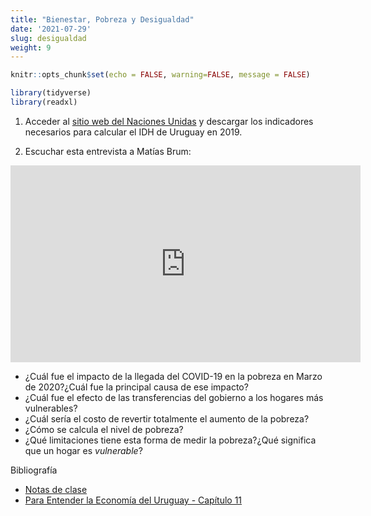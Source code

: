 ```yaml
---
title: "Bienestar, Pobreza y Desigualdad"
date: '2021-07-29'
slug: desigualdad
weight: 9
---
```

```r
knitr::opts_chunk$set(echo = FALSE, warning=FALSE, message = FALSE)

library(tidyverse)
library(readxl)

```


1. Acceder al [sitio web del Naciones Unidas](http://hdr.undp.org/en/data) y descargar los indicadores necesarios para calcular el IDH de Uruguay en 2019.

2. Escuchar esta entrevista a Matías Brum:

<iframe width="560" height="315" src="https://www.youtube.com/embed/E4r0LdLH-_8" title="YouTube video player" frameborder="0" allow="accelerometer; autoplay; clipboard-write; encrypted-media; gyroscope; picture-in-picture" allowfullscreen></iframe>


- ¿Cuál fue el impacto de la llegada del COVID-19 en la pobreza en Marzo de 2020?¿Cuál fue la principal causa de ese impacto?
- ¿Cuál fue el efecto de las transferencias del gobierno a los hogares más vulnerables?
- ¿Cuál sería el costo de revertir totalmente el aumento de la pobreza?
- ¿Cómo se calcula el nivel de pobreza?
- ¿Qué limitaciones tiene esta forma de medir la pobreza?¿Qué significa que un hogar es _vulnerable_?



<!-- 2. Escuchar [esta entrevista](https://www.youtube.com/watch?v=3Gwo0_9TIag) a Andrea Vigorito y Mauricio Da Rosa. -->

<!-- - Relación entre el PIB y la desigualdad. -->
<!-- - Concentración de los ingresos. Top incomes. El 1% de arriba tiene el mismo ingreso. que el 40% de abajo. -->
<!-- - Ingresos del capital. -->
<!-- - Uruguay en ALAT y el mundo. -->
<!-- - Persistencia en el tiempo. -->
<!-- - Salarios mínimos (afecta distribución primaria) -->
<!-- - Aumento de la masa de salarios. -->
<!-- - Impacto de AFAM, TUS e IRPF. -->
<!-- - Tasas de tributación al capital y al trabajo. Exoneraciones de utilidades empresariales estan menos gravadas que otras. 6.30 cortar acá. -->
<!-- - Composición de ingresos de trabajo vs. capital. -->


Bibliografía

- [Notas de clase](https://bienestar--diapos-econ.netlify.app)
- [Para Entender la Economía del Uruguay - Capítulo 11](https://www.entenderlaeconomiauy.org/)